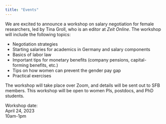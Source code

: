 ```yaml
---
title: "Events"
---
```


We are excited to announce a workshop on salary negotiation for female researchers, led by Tina Groll, who is an editor at *Zeit Online*. The workshop will include the following topics:

- Negotiation strategies
- Starting salaries for academics in Germany and salary components
- Basics of labor law
- Important tips for monetary benefits (company pensions, capital-forming benefits, etc.)
- Tips on how women can prevent the gender pay gap
- Practical exercises

The workshop will take place over Zoom, and details will be sent out to SFB members. This workshop will be open to women PIs, postdocs, and PhD students. 

Workshop date:  
April 24, 2023  
10am-1pm

<!-- --- -->
<!-- #### Contact -->

<!-- pamela dot fuhrmeister at uni hyphen potsdam dot de   -->
<!-- pamfuhrmeister at gmail dot com -->
